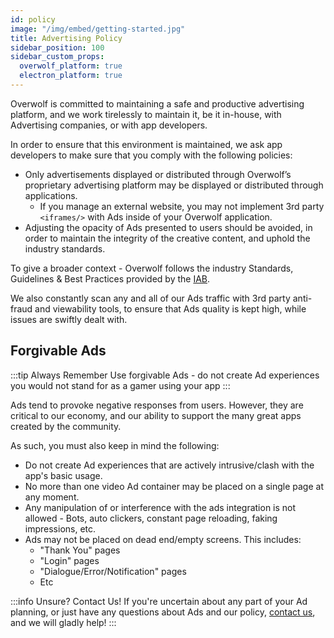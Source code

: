 ```yaml
---
id: policy
image: "/img/embed/getting-started.jpg"
title: Advertising Policy
sidebar_position: 100
sidebar_custom_props:
  overwolf_platform: true
  electron_platform: true
---
```


Overwolf is committed to maintaining a safe and productive advertising platform, and we work tirelessly to maintain it, be it in-house, with Advertising companies, or with app developers.

In order to ensure that this environment is maintained, we ask app developers to make sure that you comply with the following policies:

- Only advertisements displayed or distributed through Overwolf’s proprietary advertising platform may be displayed or distributed through applications.
  - If you manage an external website, you may not implement 3rd party `<iframes/>` with Ads inside of your Overwolf application.
- Adjusting the opacity of Ads presented to users should be avoided, in order to maintain the integrity of the creative content, and uphold the industry standards.

To give a broader context - Overwolf follows the industry Standards, Guidelines & Best Practices provided by the [IAB](https://iabtechlab.com/wp-content/uploads/2022/03/Ad-Format-Guidelines_DV-CTV.pdf).

We also constantly scan any and all of our Ads traffic with 3rd party anti-fraud and viewability tools, to ensure that Ads quality is kept high, while issues are swiftly dealt with.

## Forgivable Ads
:::tip Always Remember
Use forgivable Ads - do not create Ad experiences you would not stand for as a gamer using your app
:::

Ads tend to provoke negative responses from users. However, they are critical to our economy, and our ability to support the many great apps created by the community.

As such, you must also keep in mind the following:
- Do not create Ad experiences that are actively intrusive/clash with the app's basic usage.
- No more than one video Ad container may be placed on a single page at any moment.
- Any manipulation of or interference with the ads integration is not allowed - Bots, auto clickers, constant page reloading, faking impressions, etc.
- Ads may not be placed on dead end/empty screens. This includes:
  - "Thank You" pages
  - "Login" pages
  - "Dialogue/Error/Notification" pages
  - Etc


:::info Unsure? Contact Us!
If you're uncertain about any part of your Ad planning, or just have any questions about Ads and our policy, [contact us][contact-us], and we will gladly help!
:::

[contact-us]: /support/contact-us
